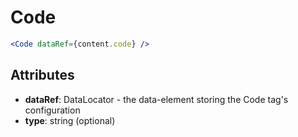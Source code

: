 # Code

```jsx
<Code dataRef={content.code} />
```

## Attributes

* **dataRef**: DataLocator - the data-element storing the Code tag's configuration
* **type**: string (optional) 
